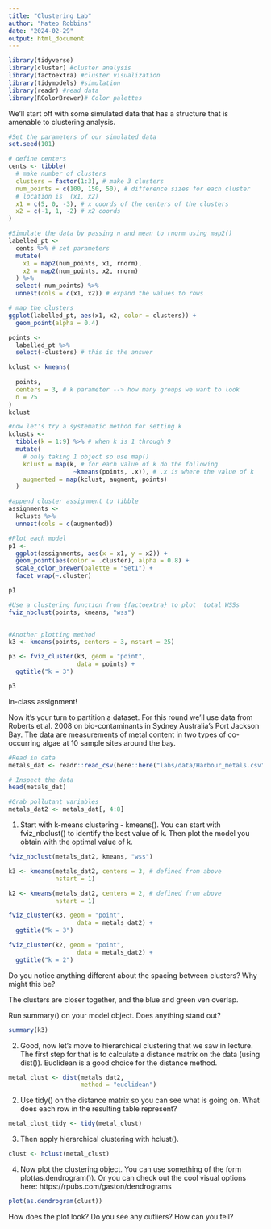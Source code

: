 ```yaml
---
title: "Clustering Lab"
author: "Mateo Robbins"
date: "2024-02-29"
output: html_document
---
```


```r
library(tidyverse) 
library(cluster) #cluster analysis
library(factoextra) #cluster visualization
library(tidymodels) #simulation 
library(readr) #read data
library(RColorBrewer)# Color palettes

```

We'll start off with some simulated data that has a structure that is amenable to clustering analysis.

```r
#Set the parameters of our simulated data
set.seed(101)

# define centers
cents <- tibble(
  # make number of clusters
  clusters = factor(1:3), # make 3 clusters
  num_points = c(100, 150, 50), # difference sizes for each cluster
  # location is  (x1, x2)
  x1 = c(5, 0, -3), # x coords of the centers of the clusters
  x2 = c(-1, 1, -2) # x2 coords
)
```


```r
#Simulate the data by passing n and mean to rnorm using map2()
labelled_pt <- 
  cents %>% # set parameters
  mutate(
    x1 = map2(num_points, x1, rnorm),
    x2 = map2(num_points, x2, rnorm)
  ) %>% 
  select(-num_points) %>% 
  unnest(cols = c(x1, x2)) # expand the values to rows

# map the clusters
ggplot(labelled_pt, aes(x1, x2, color = clusters)) +
  geom_point(alpha = 0.4)
```


```r
points <- 
  labelled_pt %>% 
  select(-clusters) # this is the answer

kclust <- kmeans(
  
  points, 
  centers = 3, # k parameter --> how many groups we want to look 
  n = 25
)
kclust
```

```r
#now let's try a systematic method for setting k
kclusts <- 
  tibble(k = 1:9) %>% # when k is 1 through 9
  mutate(
    # only taking 1 object so use map()
    kclust = map(k, # for each value of k do the following
                  ~kmeans(points, .x)), # .x is where the value of k 
    augmented = map(kclust, augment, points)
  )
```

```r
#append cluster assignment to tibble
assignments <- 
  kclusts %>% 
  unnest(cols = c(augmented))
```

```r
#Plot each model 
p1 <-
  ggplot(assignments, aes(x = x1, y = x2)) +
  geom_point(aes(color = .cluster), alpha = 0.8) +
  scale_color_brewer(palette = "Set1") + 
  facet_wrap(~.cluster)

p1
```

```r
#Use a clustering function from {factoextra} to plot  total WSSs
fviz_nbclust(points, kmeans, "wss")
 
```


```r
#Another plotting method
k3 <- kmeans(points, centers = 3, nstart = 25)

p3 <- fviz_cluster(k3, geom = "point", 
                   data = points) +
  ggtitle("k = 3")

p3
```


In-class assignment!

Now it's your turn to partition a dataset.  For this round we'll use data from Roberts et al. 2008 on bio-contaminants in Sydney Australia's Port Jackson Bay.  The data are measurements of metal content in two types of co-occurring algae at 10 sample sites around the bay.

```r
#Read in data
metals_dat <- readr::read_csv(here::here("labs/data/Harbour_metals.csv"))

# Inspect the data
head(metals_dat)

#Grab pollutant variables
metals_dat2 <- metals_dat[, 4:8] 
```

1. Start with k-means clustering - kmeans().  You can start with fviz_nbclust() to identify the best value of k. Then plot the model you obtain with the optimal value of k. 

```r
fviz_nbclust(metals_dat2, kmeans, "wss")
```


```r
k3 <- kmeans(metals_dat2, centers = 3, # defined from above
             nstart = 1)

k2 <- kmeans(metals_dat2, centers = 2, # defined from above
             nstart = 1)

fviz_cluster(k3, geom = "point", 
                   data = metals_dat2) +
  ggtitle("k = 3")

fviz_cluster(k2, geom = "point", 
                   data = metals_dat2) +
  ggtitle("k = 2")
```


Do you notice anything different about the spacing between clusters?  Why might this be?

The clusters are closer together, and the blue and green ven overlap. 

Run summary() on your model object.  Does anything stand out?
```r
summary(k3)
```


2. Good, now let's move to hierarchical clustering that we saw in lecture. The first step for that is to calculate a distance matrix on the data (using dist()). Euclidean is a good choice for the distance method.
```r

metal_clust <- dist(metals_dat2,
                    method = "euclidean")

```


2. Use tidy() on the distance matrix so you can see what is going on. What does each row in the resulting table represent?
```r
metal_clust_tidy <- tidy(metal_clust)
```


3. Then apply hierarchical clustering with hclust().
```r
clust <- hclust(metal_clust)
```


4. Now plot the clustering object. You can use something of the form plot(as.dendrogram()).  Or you can check out the cool visual options here: https://rpubs.com/gaston/dendrograms
```r
plot(as.dendrogram(clust))
```


How does the plot look? Do you see any outliers?  How can you tell?  


